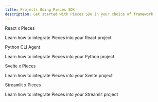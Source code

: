 ```yaml
---
title: Projects Using Pieces SDK
description: Get started with Pieces SDK in your choice of framework
---
```



<Grid cols={2}>
  <div className={'grid-card'}>
    <div style={{
      display: 'flex',
      alignItems: 'center',
      gap: '10px'
    }}>
      <span style={{
        fontSize: '1.5rem',
        fontWeight: 'bold'
      }}>React x Pieces</span>
    </div>
    <MiniSpacer/>
    <p>Learn how to integrate Pieces into your React project</p>
    <CTAButton
      label={'View Repo'}
      href={'https://github.com/pieces-app/example-typescript'}
      type={'secondary'}
    />
  </div>
  <div className={'grid-card'}>
    <div style={{
      display: 'flex',
      alignItems: 'center',
      gap: '10px'
    }}>
      <span style={{
        fontSize: '1.5rem',
        fontWeight: 'bold'
      }}>Python CLI Agent</span>
    </div>
    <MiniSpacer/>
    <p>Learn how to integrate Pieces into your Python project</p>
    <CTAButton
      label={'View Repo'}
      href={'https://github.com/pieces-app/cli-agent'}
      type={'secondary'}
    />
  </div>
  <div className={'grid-card'}>
    <div style={{
      display: 'flex',
      alignItems: 'center',
      gap: '10px'
    }}>
      <span style={{
        fontSize: '1.5rem',
        fontWeight: 'bold'
      }}>Svelte x Pieces</span>
    </div>
    <MiniSpacer/>
    <p>Learn how to integrate Pieces into your Svelte project</p>
    <CTAButton
      label={'View Repo'}
      href={'https://github.com/seantiz/piecesvelte'}
      type={'secondary'}
    />
  </div>
  <div className={'grid-card'}>
    <div style={{
      display: 'flex',
      alignItems: 'center',
      gap: '10px'
    }}>
      <span style={{
        fontSize: '1.5rem',
        fontWeight: 'bold'
      }}>Streamlit x Pieces</span>
    </div>
    <MiniSpacer/>
    <p>Learn how to integrate Pieces into your Streamlit project</p>
    <CTAButton
      label={'View Repo'}
      href={'https://github.com/pieces-app/pieces-copilot-streamlit-example'}
      type={'secondary'}
    />
  </div>
</Grid>
